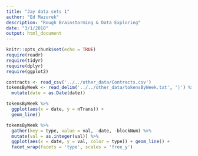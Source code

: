 ```yaml
---
title: "Jay data sets 1"
author: "Ed Mazurek"
description: "Rough Brainstorming & Data Exploring"
date: "3/1/2018"
output: html_document
---
```


```r
knitr::opts_chunk$set(echo = TRUE)
require(readr)
require(tidyr)
require(dplyr)
require(ggplot2)

contracts <- read_csv('../../other_data/Contracts.csv')
tokensByWeek <- read_delim('../../other_data/tokensByWeek.txt', '|') %>%
  mutate(date = as.Date(date))
```

```r
tokensByWeek %>%
  ggplot(aes(x = date, y = nTrans)) +
  geom_line()
```

```r
tokensByWeek %>%
  gather(key = type, value = val, -date, -blockNum) %>%
  mutate(val = as.integer(val)) %>%
  ggplot(aes(x = date, y = val, color = type)) + geom_line() +
  facet_wrap(facets = 'type', scales = 'free_y')
```